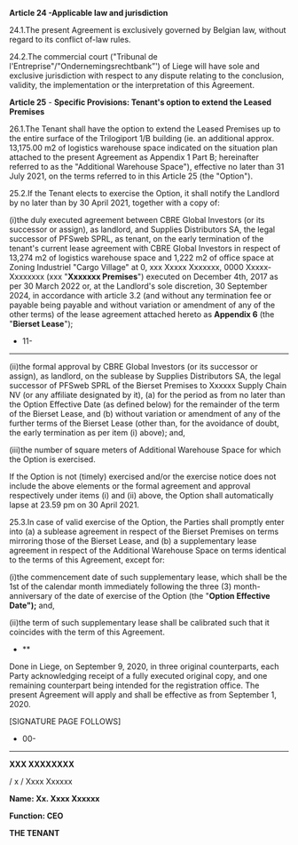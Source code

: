 **Article 24 -Applicable law and jurisdiction**

24.1.The present Agreement is exclusively governed by Belgian law, without regard to its conflict­ of-law rules.

24.2.The commercial court ("Tribunal de l'Entreprise"/"Ondernemingsrechtbank”') of Liege will have sole and exclusive jurisdiction with respect to any dispute relating to the conclusion, validity, the implementation or the interpretation of this Agreement.

**Article 25** - **Specific Provisions: Tenant's option to extend the Leased Premises**

26.1.The Tenant shall have the option to extend the Leased Premises up to the entire surface of the Trilogiport 1/B building (ie. an additional approx. 13,175.00 m2 of logistics warehouse space indicated on the situation plan attached to the present Agreement as Appendix 1 Part B; hereinafter referred to as the "Additional Warehouse Space"), effective no later than 31 July 2021, on the terms referred to in this Article 25 (the "Option").

25.2.If the Tenant elects to exercise the Option, it shall notify the Landlord by no later than by 30 April 2021, together with a copy of:

(i)the duly executed agreement between CBRE Global Investors (or its successor or assign), as landlord, and Supplies Distributors SA, the legal successor of PFSweb SPRL, as tenant, on the early termination of the tenant's current lease agreement with CBRE Global Investors in respect of 13,274 m2 of logistics warehouse space and 1,222 m2 of office space at Zoning Industriel "Cargo Village" at 0, xxx Xxxxx Xxxxxxx, 0000 Xxxxx-Xxxxxxxx (xxx "**Xxxxxxx Premises**") executed on December 4th, 2017 as per 30 March 2022 or, at the Landlord's sole discretion, 30 September 2024, in accordance with article 3.2 (and without any termination fee or payable being payable and without variation or amendment of any of the other terms) of the lease agreement attached hereto as **Appendix 6** (the "**Bierset Lease**");

- 11-

---

(ii)the formal approval by CBRE Global Investors (or its successor or assign), as landlord, on the sublease by Supplies Distributors SA, the legal successor of PFSweb SPRL of the Bierset Premises to Xxxxxx Supply Chain NV (or any affiliate designated by it), (a) for the period as from no later than the Option Effective Date (as defined below) for the remainder of the term of the Bierset Lease, and (b) without variation or amendment of any of the further terms of the Bierset Lease (other than, for the avoidance of doubt, the early termination as per item (i) above); and,

(iii)the number of square meters of Additional Warehouse Space for which the Option is exercised.

If the Option is not (timely) exercised and/or the exercise notice does not include the above elements or the formal agreement and approval respectively under items (i) and (ii) above, the Option shall automatically lapse at 23.59 pm on 30 April 2021.

25.3.In case of valid exercise of the Option, the Parties shall promptly enter into (a) a sublease agreement in respect of the Bierset Premises on terms mirroring those of the Bierset Lease, and (b) a supplementary lease agreement in respect of the Additional Warehouse Space on terms identical to the terms of this Agreement, except for:

(i)the commencement date of such supplementary lease, which shall be the 1st of the calendar month immediately following the three (3) month-anniversary of the date of exercise of the Option (the "**Option Effective Date");** and,

(ii)the term of such supplementary lease shall be calibrated such that it coincides with the term of this Agreement.

- **

Done in Liege, on September 9, 2020, in three original counterparts, each Party acknowledging receipt of a fully executed original copy, and one remaining counterpart being intended for the registration office. The present Agreement will apply and shall be effective as from September 1, 2020.

[SIGNATURE PAGE FOLLOWS]

- 00-

---

**XXX XXXXXXXX**

/ x / Xxxx Xxxxxx

**Name: Xx. Xxxx Xxxxxx**

**Function: CEO**

**THE TENANT**